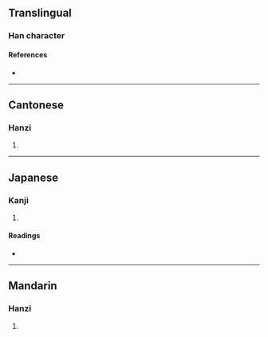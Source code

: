 {{character info}}
==Translingual==

===Han character===
{{Han char|rn=46|rad=山|as=05|sn=8|four=21717|canj=USS|ids=⿰山巨}}

====References====
* {{Han ref|kx=0308.380|dkj=07961|dj=0608.240|hdz=10762.170|uh=5CA0|ud=23712|bh=CC5D|bd=52317}}

----

==Cantonese==

===Hanzi===
{{yue-hanzi|jyut=[[geoi6]]|y=geui6}}

# {{rfdef|yue|sort=山05}}

----

==Japanese==

===Kanji===
{{ja-kanji|grade=|rs=山05}}

# {{rfdef|ja|sort=山05}}

====Readings====
* {{ja-readings|on=[[きょ]] (kyo), [[ご]] (go)|kun=}}

----

==Mandarin==

===Hanzi===
{{cmn-hanzi|pin=[[jù]] ([[ju4]])|wg=chü<sup>4</sup>}}

# {{rfdef|cmn|sort=山05}}